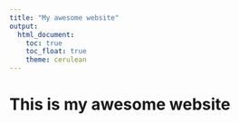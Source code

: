 ```yaml
---
title: "My awesome website"
output: 
  html_document:
    toc: true
    toc_float: true
    theme: cerulean
---
```


# This is my awesome website

